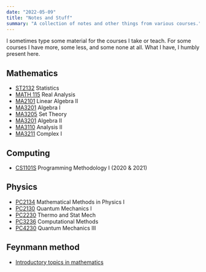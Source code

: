 ```yaml
---
date: "2022-05-09"
title: "Notes and Stuff"
summary: "A collection of notes and other things from various courses."
---
```


I sometimes type some material for the courses I take or teach. For some courses
I have more, some less, and some none at all. What I have, I humbly present
here.

## Mathematics

- [ST2132](/posts/notes/ma/st2132) Statistics
- [MATH 115](/posts/notes/ma/math115) Real Analysis
- [MA2101](/posts/notes/ma/ma2101) Linear Algebra II
- [MA3201](/posts/notes/ma/ma2202) Algebra I
- [MA3205](/posts/notes/ma/ma3205) Set Theory
- [MA3201](/posts/notes/ma/ma3201) Algebra II
- [MA3110](/posts/notes/ma/ma3110) Analysis II
- [MA3211](/posts/notes/ma/ma3211) Complex I

## Computing

- [CS1101S](/posts/notes/cs/cs1101s/sum) Programming Methodology I (2020 & 2021)

## Physics

- [PC2134](/posts/notes/pc/pc2134) Mathematical Methods in Physics I
- [PC2130](/posts/notes/pc/pc2130) Quantum Mechanics I
- [PC2230](/posts/notes/pc/pc2230) Thermo and Stat Mech
- [PC3236](/posts/notes/pc/pc3236) Computational Methods
- [PC4230](/posts/notes/pc/pc4230) Quantum Mechanics III

## Feynmann method

- [Introductory topics in mathematics](/posts/notes/misc/math)
